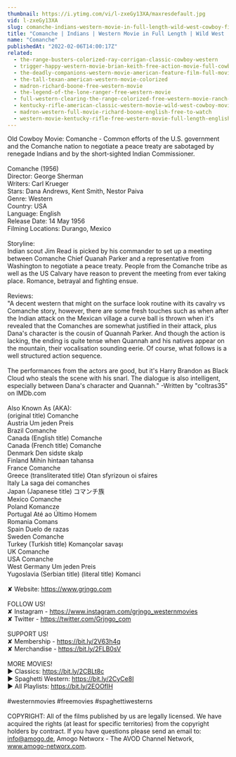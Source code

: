 ```yaml
---
thumbnail: https://i.ytimg.com/vi/l-zxeGy13XA/maxresdefault.jpg
vid: l-zxeGy13XA
slug: comanche-indians-western-movie-in-full-length-wild-west-cowboy-film
title: "Comanche | Indians | Western Movie in Full Length | Wild West | Cowboy Film"
name: "Comanche"
publishedAt: "2022-02-06T14:00:17Z"
related:
  - the-range-busters-colorized-ray-corrigan-classic-cowboy-western
  - trigger-happy-western-movie-brian-keith-free-action-movie-full-cowboy-films-full-movies
  - the-deadly-companions-western-movie-american-feature-film-full-movie-english-free-films
  - the-tall-texan-american-western-movie-colorized
  - madron-richard-boone-free-western-movie
  - the-legend-of-the-lone-ranger-free-western-movie
  - full-western-clearing-the-range-colorized-free-western-movie-ranch-film-cowboys
  - kentucky-rifle-american-classic-western-movie-wild-west-cowboy-movies-full-length-english
  - madron-western-full-movie-richard-boone-english-free-to-watch
  - western-movie-kentucky-rifle-free-western-movie-full-length-english-full-movies
---
```


Old Cowboy Movie: Comanche - Common efforts of the U.S. government and the Comanche nation to negotiate a peace treaty are sabotaged by renegade Indians and by the short-sighted Indian Commissioner.<br />
<br />
Comanche (1956)<br />
Director: George Sherman<br />
Writers: Carl Krueger<br />
Stars: Dana Andrews, Kent Smith, Nestor Paiva<br />
Genre: Western<br />
Country: USA<br />
Language: English<br />
Release Date: 14 May 1956 <br />
Filming Locations: Durango, Mexico<br />
<br />
Storyline:<br />
Indian scout Jim Read is picked by his commander to set up a meeting between Comanche Chief Quanah Parker and a representative from Washington to negotiate a peace treaty. People from the Comanche tribe as well as the US Calvary have reason to prevent the meeting from ever taking place. Romance, betrayal and fighting ensue.<br />
<br />
Reviews:<br />
"A decent western that might on the surface look routine with its cavalry vs Comanche story, however, there are some fresh touches such as when after the Indian attack on the Mexican village a curve ball is thrown when it's revealed that the Comanches are somewhat justified in their attack, plus Dana's character is the cousin of Quannah Parker. And though the action is lacking, the ending is quite tense when Quannah and his natives appear on the mountain, their vocalisation sounding eerie. Of course, what follows is a well structured action sequence.<br />
<br />
The performances from the actors are good, but it's Harry Brandon as Black Cloud who steals the scene with his snarl. The dialogue is also intelligent, especially between Dana's character and Quannah." -Written by "coltras35" on IMDb.com<br />
<br />
Also Known As (AKA):<br />
(original title) Comanche<br />
Austria Um jeden Preis<br />
Brazil Comanche<br />
Canada (English title) Comanche<br />
Canada (French title) Comanche<br />
Denmark Den sidste skalp<br />
Finland Mihin hintaan tahansa<br />
France Comanche<br />
Greece (transliterated title) Otan sfyrizoun oi sfaires<br />
Italy La saga dei comanches<br />
Japan (Japanese title) コマンチ族<br />
Mexico Comanche<br />
Poland Komancze<br />
Portugal Até ao Último Homem<br />
Romania Comans<br />
Spain Duelo de razas<br />
Sweden Comanche<br />
Turkey (Turkish title) Komançolar savaşı<br />
UK Comanche<br />
USA Comanche<br />
West Germany Um jeden Preis<br />
Yugoslavia (Serbian title) (literal title) Komanci<br />
<br />
✘ Website: https://www.grjngo.com<br />
<br />
FOLLOW US!<br />
✘ Instagram - https://www.instagram.com/grjngo_westernmovies<br />
✘ Twitter - https://twitter.com/Grjngo_com<br />
<br />
SUPPORT US!<br />
✘ Membership - https://bit.ly/2V63h4q<br />
✘ Merchandise - https://bit.ly/2FLB0sV<br />
<br />
MORE MOVIES! <br />
► Classics: https://bit.ly/2CBLt8c <br />
► Spaghetti Western: https://bit.ly/2CyCe8I <br />
► All Playlists: https://bit.ly/2EOOfIH <br />
<br />
#westernmovies #freemovies #spaghettiwesterns<br />
<br />
COPYRIGHT: All of the films published by us are legally licensed. We have acquired the rights (at least for specific territories) from the copyright holders by contract. If you have questions please send an email to: info@amogo.de, Amogo Networx - The AVOD Channel Network, www.amogo-networx.com.